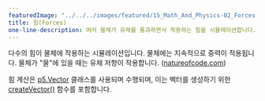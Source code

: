 ```yaml
---
featuredImage: "../../../images/featured/15_Math_And_Physics-02_Forces-thumbnail.png"
title: 힘(Forces)
one-line-description: 여러 물체가 유체를 통과하면서 작용하는 힘을 시뮬레이션합니다.
---
```


다수의 힘이 물체에 작용하는 시뮬레이션입니다.
물체에는 지속적으로 중력이 적용됩니다. 물체가 "물"에 있을 때는 유체 저항이 작용합니다.
(<a href="http://natureofcode.com">natureofcode.com</a>)

힘 계산은 
<a href="https://p5js.org/reference/#/p5.Vector">p5.Vector</a> 클래스를 사용되며 수행되며,
이는 벡터를 생성하기 위한 
<a href="https://p5js.org/reference/#/p5/createVector">createVector()</a> 함수를 포함합니다.